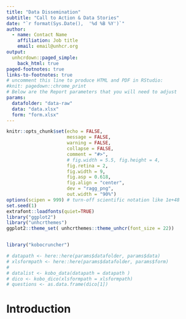 ```yaml
---
title: "Data Dissemination"
subtitle: "Call to Action & Data Stories"
date: "`r format(Sys.Date(),  '%d %B %Y')`"
author:
  - name: Contact Name
    affiliation: Job title
    email: email@unhcr.org
output:
  unhcrdown::paged_simple:
    back_html: true
paged-footnotes: true
links-to-footnotes: true
# uncomment this line to produce HTML and PDF in RStudio:
#knit: pagedown::chrome_print
# Below are the Report parameters that you will need to adjust
params:
  datafolder: "data-raw"
  data: "data.xlsx"
  form: "form.xlsx"
---
```



<!--
All packages used are loaded upfront so the reader knows which are required to replicate the analysis. 
Messages and warnings resulting from loading the package are suppressed. 
Explanation is provided regarding the purpose of each package (there are over 10,000 packages, don't assume that I know why you loaded each package).
-->

```r
knitr::opts_chunk$set(echo = FALSE, 
                      message = FALSE, 
                      warning = FALSE,
                      collapse = FALSE,
                      comment = "#>",
                      # fig.width = 5.5, fig.height = 4,
                      fig.retina = 2, 
                      fig.width = 9,
                      fig.asp = 0.618,
                      fig.align = "center",
                      dev = "ragg_png",
                      out.width = "90%")
options(scipen = 999) # turn-off scientific notation like 1e+48
set.seed(1)
extrafont::loadfonts(quiet=TRUE)
library("ggplot2")
library("unhcrthemes")
ggplot2::theme_set( unhcrthemes::theme_unhcr(font_size = 22))


library("kobocruncher")

```


<!--
Original source where the data was obtained is cited and, if possible, hyperlinked. 
Source data is thoroughly explained (i.e. what was the original purpose of the data, when was it collected, how many variables did the original have, explain any peculiarities of the source data such as how missing values are recorded, or how data was imputed, etc.). 
Data importing and cleaning steps are explained in the text (tell me why you are doing the data cleaning activities that you perform) and follow a logical process.
Once your data is clean, show what the final data set looks like. However, do not print off a data frame with 200+ rows; show me the data in the most condensed form possible. 
Provide summary information about the variables of concern in your cleaned data set. Do not just print off a bunch of code chunks with str(), summary(), etc. Rather, provide me with a consolidated explanation, either with a table that provides summary info for each variable or a nicely written summary paragraph with inline code.
-->



```r
# datapath <- here::here(params$datafolder, params$data)
# xlsformpath <- here::here(params$datafolder, params$form) 
# 
# datalist <- kobo_data(datapath = datapath )
# dico <- kobo_dico(xlsformpath = xlsformpath)
# questions <- as.data.frame(dico[1])


```


# Introduction {-}
<!-- 
Provide an introduction that explains the problem statement you are addressing. Why should I be interested in this? 
Provide a short explanation of how you plan to address this problem statement (the data used and the methodology employed) 
Discuss your current proposed approach/analytic technique you think will address (fully or partially) this problem. 
Explain how your analysis will help the consumer of your analysis.
-->


<!--
Discuss how you plan to uncover new information in the data that is not self-evident. What are different ways you could look at this data to answer the questions you want to answer? Do you plan to slice and dice the data in different ways, create new variables, or join separate data frames to create new summary information? How could you summarize your data to answer key questions? 
What types of plots and tables will help you to illustrate the findings to your questions? 
What do you not know how to do right now that you need to learn to answer your questions? 
Do you plan on incorporating any machine learning techniques (i.e. linear regression, discriminant analysis, cluster analysis) to answer your questions? 
-->



<!--
4.1 Discuss how you plan to uncover new information in the data that is not self-evident. What are different ways you could look at this data to answer the questions you want to answer? Do you plan to slice and dice the data in different ways, create new variables, or join separate data frames to create new summary information? How could you summarize your data to answer key questions? 
4.2 What types of plots and tables will help you to illustrate the findings to your questions? 
4.3 What do you not know how to do right now that you need to learn to answer your questions? 
4.4 Do you plan on incorporating any machine learning techniques (i.e. linear regression, discriminant analysis, cluster analysis) to answer your questions? 
-->
